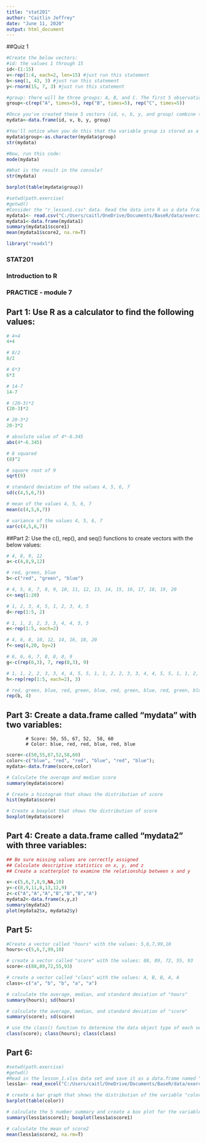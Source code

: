 ```yaml
---
title: "stat201"
author: "Caitlin Jeffrey"
date: "June 11, 2020"
output: html_document
---
```


##Quiz 1

```r
#Create the below vectors:
#id: the values 1 through 15
id<-(1:15)
v<-rep(1:4, each=2, len=15) #just run this statement
b<-seq(1, 43, 3) #just run this statement
y<-rnorm(15, 7, 3) #just run this statement

#group: there will be three groups: A, B, and C. The first 5 observations are assigned to A, the next 5 to B, and the last 5 to C. #write the code to do this.
group<-c(rep("A", times=5), rep("B", times=5), rep("C", times=5))

#Once you've created these 5 vectors (id, v, b, y, and group) combine them into a data #frame, and name the data frame mydata.
mydata<-data.frame(id, v, b, y, group)

#You'll notice when you do this that the variable group is stored as a factor data type #within the data frame. Convert it to character type.
mydata$group<-as.character(mydata$group)
str(mydata)

#Now, run this code: 
mode(mydata)

#What is the result in the console?
str(mydata)
```

```r
barplot(table(mydata$group))
```

```r
#setwd(path.exercise)
#getwd()
#Consider the "r_lesson1.csv" data. Read the data into R as a data frame and name it "mydata1". What is the 75th percentile of score1?
mydata1<- read.csv("C:/Users/caitl/OneDrive/Documents/BaseR/data/exercise_dat/r_lesson1.csv", header=T)
mydata1<-data.frame(mydata1)
summary(mydata1$score1)
mean(mydata1$score2, na.rm=T)

```


```r
library("readxl")
```

### STAT201 
### Introduction to R
### PRACTICE - module 7

## Part 1: Use R as a calculator to find the following values:

```r
# 4+4
4+4

# 8/2
8/2

# 6*3
6*3

# 14-7
14-7

# (20-3)*2
(20-3)*2

# 20-3*2
20-3*2

# absolute value of 4*-6.345
abs(4*-6.345)

# 8 squared
(8)^2

# square root of 9
sqrt(9)

# standard deviation of the values 4, 5, 6, 7
sd(c(4,5,6,7))

# mean of the values 4, 5, 6, 7
mean(c(4,5,6,7))

# variance of the values 4, 5, 6, 7
var(c(4,5,6,7))
```

##Part 2: Use the c(), rep(), and seq() functions to create vectors with the below values:
```r
# 4, 8, 9, 12
a<-c(4,8,9,12)

# red, green, blue
b<-c("red", "green", "blue")

# 4, 5, 6, 7, 8, 9, 10, 11, 12, 13, 14, 15, 16, 17, 18, 19, 20
c<-seq(1:20)

# 1, 2, 3, 4, 5, 1, 2, 3, 4, 5
d<-rep(1:5, 2)

# 1, 1, 2, 2, 3, 3, 4, 4, 5, 5
e<-rep(1:5, each=2)

# 4, 6, 8, 10, 12, 14, 16, 18, 20
f<-seq(4,20, by=2)

# 6, 6, 6, 7, 8, 8, 8, 9
g<-c(rep(6,3), 7, rep(8,3), 9)

# 1, 1, 2, 2, 3, 3, 4, 4, 5, 5, 1, 1, 2, 2, 3, 3, 4, 4, 5, 5, 1, 1, 2, 2, 3, 3, 4, 4, 5, 5
h<-rep(rep(1:5, each=2), 3)

# red, green, blue, red, green, blue, red, green, blue, red, green, blue
rep(b, 4)
```

## Part 3: Create a data.frame called "mydata" with two variables:
           # Score: 50, 55, 67, 52,  58, 60
           # Color: blue, red, red, blue, red, blue

```r
score<-c(50,55,67,52,58,60)
color<-c("blue", "red", "red", "blue", "red", "blue");
mydata<-data.frame(score,color)

# Calculate the average and median score
summary(mydata$score)

# Create a histogram that shows the distribution of score
hist(mydata$score)

# Create a boxplot that shows the distribution of score
boxplot(mydata$score)
```

## Part 4: Create a data.frame called "mydata2" with three variables:
```r
## Be sure missing values are correctly assigned
## Calculate descriptive statistics on x, y, and z
## Create a scatterplot to examine the relationship between x and y

x<-c(5,6,7,8,9,NA,10)
y<-c(8,9,11,8,13,12,9)
z<-c("A","A","A","B","B","B","A")
mydata2<-data.frame(x,y,z)
summary(mydata2)
plot(mydata2$x, mydata2$y)
```

## Part 5: 
```r
#Create a vector called "hours" with the values: 5,6,7,99,10
hours<-c(5,6,7,99,10)

# create a vector called "score" with the values: 88, 89, 72, 55, 93
score<-c(88,89,72,55,93)

# create a vector called "class" with the values: A, B, B, A, A
class<-c("a", "b", "b", "a", "a")

# calculate the average, median, and standard deviation of "hours"
summary(hours); sd(hours)

# calculate the average, median, and standard deviation of "score"
summary(score); sd(score)

# use the class() function to determine the data object type of each vector
class(score); class(hours); class(class)
```


## Part 6: 
```r
#setwd(path.exercise)
#getwd()
#Read in the lesson_1.xlsx data set and save it as a data.frame named "less1a"
less1a<- read_excel("C:/Users/caitl/OneDrive/Documents/BaseR/data/exercise_dat/r_lesson1.xlsx")

# create a bar graph that shows the distribution of the variable "color"
barplot(table(color))

# calculate the 5 number summary and create a box plot for the variable score1
summary(less1a$score1); boxplot(less1a$score1)

# calculate the mean of score2
mean(less1a$score2, na.rm=T)
```

